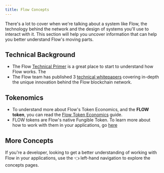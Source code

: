 ```yaml
---
title: Flow Concepts
---
```


There's a lot to cover when we're talking about a system like Flow, the technology behind the network
and the design of systems you'll use to interact with it. This section will help you uncover information that can help you better understand
Flow's moving parts.

## Technical Background

- The Flow [Technical Primer](https://www.onflow.org/primer) is a great place to start to understand how Flow works. The
- The Flow team has published 3 [technical whitepapers](https://www.onflow.org/technical-paper) covering in-depth the unique innovation behind the Flow blockchain network.

## Tokenomics

- To understand more about Flow's Token Economics, and the **FLOW token**, you can read the [Flow Token Economics](https://www.onflow.org/flow-token-economics) guide.
- FLOW tokens are Flow's native Fungible Token. To learn more about how to work with them in your applications, go [here](/flow-token)

## More Concepts

If you're a developer, looking to get a better understanding of working with Flow in your applications,
use the 👈 left-hand navigation to explore the concepts pages.
